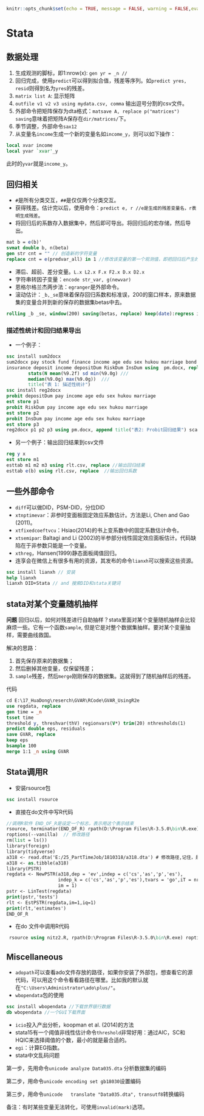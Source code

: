 ```r
knitr::opts_chunk$set(echo = TRUE, message = FALSE, warning = FALSE,eval = FALSE)
```
# Stata {#Stata}
## 数据处理
1. 生成观测的脚标，即1:nrow(x): `gen yr = _n // ` 
2. 回归完成，使用`predict`可以得到拟合值，残差等序列。如`predict yres, resid`则得到名为`yres`的残差。
3. `matrix list A`: 显示矩阵
4. `outfile v1 v2 v3 using mydata.csv, comma` 输出逗号分割的csv文件。
5. 外部命令把矩阵保存为dta格式：`matsave A, replace p("matrices") saving`意味着把矩阵A保存在`dir/matrices/`下。
6. 季节调整，外部命令`sax12`
7. 从变量名`income`生成一个新的变量名如`income_y`，则可以如下操作：
```stata
local xvar income
local yvar `xvar'_y
```
此时的`yvar`就是`income_y`。

## 回归相关

- `#`是所有分类交互，`##`是仅仅两个分类交互。
- 获得残差。估计完以后，使用命令：`predict e, r //e是生成的残差变量名，r表明生成残差`。
- 将回归后的系数存入数据集中，然后即可导出。将回归后的宏存储，然后导出。
```stata
mat b = e(b)'
svmat double b, n(beta)
gen str cnt = "" // 创造新的字符变量
replace cnt = e(predvar_all) in 1 //修改该变量的第一个观测值，即把回归后产生的宏存入第一个观测值
```

- 滞后、超前、差分变量。`L.x L2.x F.x F2.x D.x D2.x`
- 字符串转因子变量：`encode str_var, g(newvar)`
- 恩格尔格兰杰两步法：`egranger`是外部命令。
- 滚动估计：`_b,_se`意味着保存回归系数和标准误，200的窗口样本，原来数据集的变量合并到新的保存的数据集betas中去。
```stata
rolling _b _se, window(200) saving(betas, replace) keep(date):regress ibmadj spxadj
```
### 描述性统计和回归结果导出

- 一个例子：
```stata
ssc install sum2docx
sum2docx pay stock fund finance income age edu sex hukou marriage bond ///
insurance deposit income depositDum RiskDum InsDum using  pm.docx, replace ///
        stats(N mean(%9.2f) sd min(%9.0g) ///
        median(%9.0g) max(%9.0g))  ///
        title("表 1: 描述性统计")
ssc install reg2docx
probit depositDum pay income age edu sex hukou marriage
est store p1
probit RiskDum pay income age edu sex hukou marriage
est store p2
probit InsDum pay income age edu sex hukou marriage
est store p3
reg2docx p1 p2 p3 using pm.docx, append title("表2: Probit回归结果") scalars(r2_p N)
```
- 另一个例子：输出回归结果到csv文件
```stata
reg y x
est store m1
esttab m1 m2 m3 using rlt.csv, replace //输出回归结果
esttab e(b) using rlt.csv, replace  //输出回归系数
```

## 一些外部命令

- `diff`可以做DID，PSM-DID，分位DID
- `xtnptimevar`：非参时变面板固定效应系数估计。方法是Li, Chen and Gao (2011)。
- `xtfixedcoeftvcu`：Hsiao(2014)的书上变系数中的固定系数估计命令。
- `xtsemipar`: Baltagi and Li (2002)的半参部分线性固定效应面板估计。代码缺陷在于非参数只能是一个变量。
- `xthreg`，Hansen(1999)静态面板阈值回归。
- 连享会在微信上有很多有用的资源，其发布的命令`lianxh`可以搜索这些资源。
```stata
ssc install lianxh // 安装
help lianxh
lianxh DID+Stata // and 搜索DID和stata关键词
```

## stata对某个变量随机抽样

**问题** 回归以后，如何对残差进行自助抽样？stata里面对某个变量随机抽样会比较麻烦一些。它有一个函数`sample`, 但是它是对整个数据集抽样。要对某个变量抽样，需要曲线救国。

解决的思路：

1. 首先保存原来的数据集；
2. 然后删掉其他变量，仅保留残差；
3. `sample`残差，然后`merge`刚刚保存的数据集。这就得到了随机抽样后的残差。

代码
```stata
cd E:\17_HuaDong\reserch\GVAR\RCode\GVAR_UsingR2e
use regdata, replace
gen time = _n
tsset time
threshold y, threshvar(thV) regionvars(V*) trim(20) nthresholds(1)
predict double eps, residuals
save GVAR, replace
keep eps
bsample 100
merge 1:1 _n using GVAR
```

## Stata调用R

- 安装rsource包
```stata
ssc install rsource
```
- 直接在do文件中写R代码
```stata
//调用R软件 END_OF_R是设定一个标志，表示用这个表示结束
rsource, terminator(END_OF_R) rpath(D:\Program Files\R-3.5.0\bin\R.exe) ///
roptions(--vanilla)  // 修改路径
rm(list = ls())
library(foreign)
library(tidyverse)
a318 <- read.dta('E:/25_PartTimeJob/1810318/a318.dta') # 修改路径,记住，是反斜杠
a318 <- as.tibble(a318)
library(PSTR)
regdata <- NewPSTR(a318,dep = 'ev',indep = c('cs','as','p','es'),
                   indep_k = c('cs','as','p','es'),tvars = 'go',iT = nrow(a318),
				   im = 1)
pstr <- LinTest(regdata)
print(pstr,'tests')
rlt <- EstPSTR(regdata,im=1,iq=1)
print(rlt,'estimates')
END_OF_R
```
- 在do 文件中调用R代码
```stata
 rsource using nitz2.R, rpath(D:\Program Files\R-3.5.0\bin\R.exe) roptions(--vanilla)
 ```
## Miscellaneous

- `adopath`可以查看ado文件存放的路径，如果你安装了外部包，想查看它的源代码，可以用这个命令看看路径在哪里。比如我的默认就在`"C:\Users\Administrator\ado\plus/"`。
- `wbopendata`包的使用
```stata
ssc install wbopendata //下载世界银行数据
db wbopendata //一个GUI下载界面
```
- `icio`投入产出分析，koopman et al. (2014)的方法
- stata15有一个阈值非线性估计命令`threshold`非常好用：通过AIC，SC和HQIC来选择阈值的个数，最小的就是最合适的。
- `egi`：计算EG指数。
- stata中文乱码问题

第一步，先用命令`unicode analyze Data035.dta` 分析数据集的编码

第二步，用命令`unicode encoding set gb18030`设置编码

第三步，用命令`unicode   translate "Data035.dta", transutf8`转换编码

备注：有时某些变量无法转化，可使用`invalid(mark)`选项。